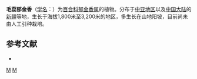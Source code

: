 {{Speciesbox 
| taxon = Tulipa dasystemon
| authority = (Regel) Regel
| image = Tulipa tarda, (Tulipa dasystemon) - 1.JPG
}}

'''毛蕊郁金香'''（[[学名|学名]]：{{lang|la|''Tulipa dasystemon''}}）为[[百合科|百合科]][[郁金香属|郁金香属]]的植物。分布于[[中亚地区|中亚地区]]以及[[中国大陆|中国大陆]]的[[新疆|新疆]]等地，生长于海拔1,800米至3,200米的地区，多生长在山地阳坡，目前尚未由人工引种栽培。

== 参考文献 ==
<div class="references-small">
* {{cite web| url =http://www.bioinfo.cn/db05/KmzwSpecies.php?action=view&id=12488| title =毛蕊郁金香| work =《中国高等植物数据库全库》| publisher =中国科学院微生物研究所| author =昆明植物研究所| accessdate =2009-02-24| deadurl =yes| archiveurl =https://web.archive.org/web/20160305092553/http://www.bioinfo.cn/db05/KmzwSpecies.php?action=view&id=12488| archivedate =2016-03-05}}
</div>
{{Taxonbar|from=Q1746531}}

[[Category:郁金香属|M]]
[[Category:新疆植物|M]]